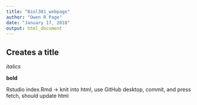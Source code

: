 ```yaml
---
title: "Biol381_webpage"
author: "Owen R Page"
date: "January 17, 2018"
output: html_document
---
```

## Creates a title

*italics*

**bold** 

Rstudio index.Rmd -> knit into html, use GitHub desktop, commit, and press fetch, should update html